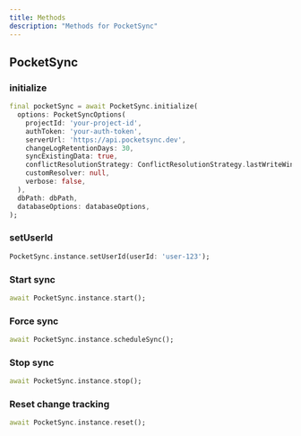 ```yaml
---
title: Methods
description: "Methods for PocketSync"
---
```


## PocketSync

### initialize

```dart
final pocketSync = await PocketSync.initialize(
  options: PocketSyncOptions(
    projectId: 'your-project-id',
    authToken: 'your-auth-token',
    serverUrl: 'https://api.pocketsync.dev',
    changeLogRetentionDays: 30,
    syncExistingData: true,
    conflictResolutionStrategy: ConflictResolutionStrategy.lastWriteWins,
    customResolver: null,
    verbose: false,
  ),
  dbPath: dbPath,
  databaseOptions: databaseOptions,
);
```

### setUserId

```dart
PocketSync.instance.setUserId(userId: 'user-123');
```

### Start sync

```dart
await PocketSync.instance.start();
```

### Force sync

```dart
await PocketSync.instance.scheduleSync();
```

### Stop sync

```dart
await PocketSync.instance.stop();
```

### Reset change tracking

```dart
await PocketSync.instance.reset();
```



